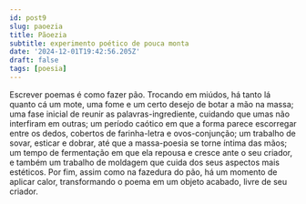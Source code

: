 ```yaml
---
id: post9
slug: paoezia
title: Pãoezia
subtitle: experimento poético de pouca monta
date: '2024-12-01T19:42:56.205Z'
draft: false
tags: [poesia]
---
```


Escrever poemas é como fazer pão. 
Trocando em miúdos, há tanto lá quanto cá um mote,
uma fome e um certo desejo de botar a mão na massa;
uma fase inicial de reunir as palavras-ingrediente,
cuidando que umas não interfiram em outras; 
um período caótico em que a forma parece escorregar entre os dedos,
cobertos de farinha-letra e ovos-conjunção;
um trabalho de sovar, esticar e dobrar,
até que a massa-poesia se torne íntima das mãos;
um tempo de fermentação em que ela repousa e cresce ante o seu criador,
e também um trabalho de moldagem que cuida dos seus aspectos mais estéticos.
Por fim, assim como na fazedura do pão, há um momento de aplicar calor,
transformando o poema em um objeto acabado, livre de seu criador.
